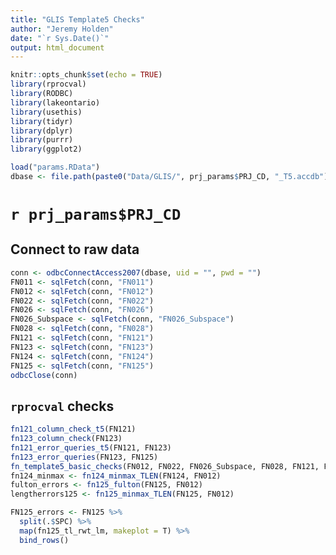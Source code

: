 ```yaml
---
title: "GLIS Template5 Checks"
author: "Jeremy Holden"
date: "`r Sys.Date()`"
output: html_document
---
```


```r
knitr::opts_chunk$set(echo = TRUE)
library(rprocval)
library(RODBC)
library(lakeontario)
library(usethis)
library(tidyr)
library(dplyr)
library(purrr)
library(ggplot2)

load("params.RData")
dbase <- file.path(paste0("Data/GLIS/", prj_params$PRJ_CD, "_T5.accdb"))
```

# `r prj_params$PRJ_CD`

## Connect to raw data
```r
conn <- odbcConnectAccess2007(dbase, uid = "", pwd = "")
FN011 <- sqlFetch(conn, "FN011")
FN012 <- sqlFetch(conn, "FN012")
FN022 <- sqlFetch(conn, "FN022")
FN026 <- sqlFetch(conn, "FN026")
FN026_Subspace <- sqlFetch(conn, "FN026_Subspace")
FN028 <- sqlFetch(conn, "FN028")
FN121 <- sqlFetch(conn, "FN121")
FN123 <- sqlFetch(conn, "FN123")
FN124 <- sqlFetch(conn, "FN124")
FN125 <- sqlFetch(conn, "FN125")
odbcClose(conn)
```

## `rprocval` checks
```r
fn121_column_check_t5(FN121)
fn123_column_check(FN123)
fn121_error_queries_t5(FN121, FN123)
fn123_error_queries(FN123, FN125)
fn_template5_basic_checks(FN012, FN022, FN026_Subspace, FN028, FN121, FN123, FN124, FN125)
fn124_minmax <- fn124_minmax_TLEN(FN124, FN012)
fulton_errors <- fn125_fulton(FN125, FN012)
lengtherrors125 <- fn125_minmax_TLEN(FN125, FN012)
```

```r
FN125_errors <- FN125 %>%
  split(.$SPC) %>%
  map(fn125_tl_rwt_lm, makeplot = T) %>%
  bind_rows()
```

